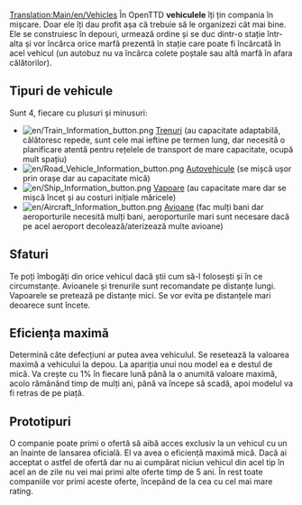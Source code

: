 [[Translation:Main/en/Vehicles]]{{en/-}}{{Tabelul de conținut}}
În OpenTTD '''vehiculele''' îți țin compania în mișcare. Doar ele îți dau profit așa că trebuie să le organizezi cât mai bine.
Ele se construiesc în depouri, urmează ordine și se duc dintr-o stație într-alta și vor încărca orice marfă prezentă în stație care poate fi încărcată în acel vehicul (un autobuz nu va încărca colete poștale sau altă marfă în afara călătorilor).
== Tipuri de vehicule ==
Sunt 4, fiecare cu plusuri și minusuri:
*[[File:en/Train Information button.png]] [[Main/ro/Trenuri|Trenuri]] (au capacitate adaptabilă, călătoresc repede, sunt cele mai ieftine pe termen lung, dar necesită o planificare atentă pentru rețelele de transport de mare capacitate, ocupă mult spațiu)
*[[File:en/Road Vehicle Information button.png]] [[Main/ro/Vehicule rutiere|Autovehicule]] (se mișcă ușor prin orașe dar au capacitate mică)
*[[File:en/Ship Information button.png]] [[Main/ro/Vapoare|Vapoare]] (au capacitate mare dar se mișcă încet și au costuri inițiale măricele)
*[[File:en/Aircraft Information button.png]] [[Main/ro/Avioane|Avioane]] (fac mulți bani dar aeroporturile necesită mulți bani, aeroporturile mari sunt necesare dacă pe acel aeroport decolează/aterizează multe avioane)
== Sfaturi ==
Te poți îmbogăți din orice vehicul dacă știi cum să-l folosești și în ce circumstanțe.
Avioanele și trenurile sunt recomandate pe distanțe lungi.
Vapoarele se pretează pe distanțe mici. Se vor evita pe distanțele mari deoarece sunt încete.
== Eficiența maximă ==
Determină câte defecțiuni ar putea avea vehiculul. Se resetează la valoarea maximă a vehicului la depou. La apariția unui nou model ea e destul de mică. Va crește cu 1% în fiecare lună până la o anumită valoare maximă, acolo rămânând timp de mulți ani, până va începe să scadă, apoi modelul va fi retras de pe piață.
== Prototipuri ==
O companie poate primi o ofertă să aibă acces exclusiv la un vehicul cu un an înainte de lansarea oficială. El va avea o eficiență maximă mică. Dacă ai acceptat o astfel de ofertă dar nu ai cumpărat niciun vehicul din acel tip în acel an de zile nu vei mai primi alte oferte timp de 5 ani. În rest toate companiile vor primi aceste oferte, începând de la cea cu cel mai mare rating.